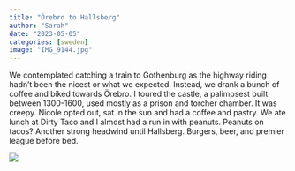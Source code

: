 ```yaml
---
title: "Örebro to Hallsberg"
author: "Sarah"
date: "2023-05-05"
categories: [sweden]
image: "IMG_9144.jpg"
---
```


We contemplated catching a train to Gothenburg as the highway riding hadn’t been the nicest or what we expected. Instead, we drank a bunch of coffee and biked towards Örebro. I toured the castle, a palimpsest built between 1300-1600, used mostly as a prison and torcher chamber. It was creepy. Nicole opted out, sat in the sun and had a coffee and pastry. We ate lunch at Dirty Taco and I almost had a run in with peanuts. Peanuts on tacos? Another strong headwind until Hallsberg. Burgers, beer, and premier league before bed.

![](IMG_9144.jpg)

